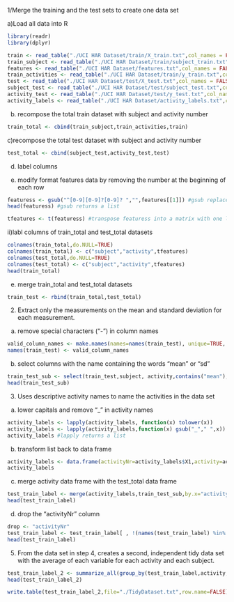 
1/Merge the training and the test sets to create one data set


a)Load all data into R

```{r}
library(readr)
library(dplyr)

train <- read_table("./UCI HAR Dataset/train/X_train.txt",col_names = FALSE)
train_subject <- read_table("./UCI HAR Dataset/train/subject_train.txt",col_names = FALSE)
features <- read_table("./UCI HAR Dataset/features.txt",col_names = FALSE)
train_activities <- read_table("./UCI HAR Dataset/train/y_train.txt",col_names = FALSE)
test <- read_table("./UCI HAR Dataset/test/X_test.txt",col_names = FALSE)
subject_test <- read_table("./UCI HAR Dataset/test/subject_test.txt",col_names = FALSE)
activity_test <- read_table("./UCI HAR Dataset/test/y_test.txt",col_names = FALSE)
activity_labels <- read_table("./UCI HAR Dataset/activity_labels.txt",col_names = FALSE)
```

b) recompose the total train dataset with subject and activity number

```{r}
train_total <- cbind(train_subject,train_activities,train)
```


c)recompose the total test dataset with subject and activity number

```{r}
test_total <- cbind(subject_test,activity_test,test)
```

d) label columns

  i) modify format features data by removing the number at the beginning of each row

```{r}
featuress <- gsub("^[0-9][0-9]?[0-9]? ","",features[[1]]) #gsub replace the numbers by nothing.
head(featuress) #gsub returns a list
```

```{r}
tfeatures <- t(featuress) #transpose featuress into a matrix with one line
```

  ii)labl columns of train_total and test_total datasets
  
```{r}
colnames(train_total,do.NULL=TRUE)
colnames(train_total) <- c("subject","activity",tfeatures)
colnames(test_total,do.NULL=TRUE)
colnames(test_total) <- c("subject","activity",tfeatures)
head(train_total)
```

e) merge train_total and test_total datasets

```{r}
train_test <- rbind(train_total,test_total)
```


2) Extract only the measurements on the mean and standard deviation for each measurement. 

a) remove special characters ("-") in column names

```{r}
valid_column_names <- make.names(names=names(train_test), unique=TRUE, allow_ = TRUE)
names(train_test) <- valid_column_names
```

b) select columns with the name containing the words "mean" or "sd"
```{r}
train_test_sub <- select(train_test,subject, activity,contains("mean"),contains("std")) 
head(train_test_sub)
```


3) Uses descriptive activity names to name the activities in the data set

a) lower capitals and remove "_" in activity names 

```{r}
activity_labels <- lapply(activity_labels, function(x) tolower(x))
activity_labels <- lapply(activity_labels,function(x) gsub("_"," ",x))
activity_labels #lapply returns a list
```

b) transform list back to data frame

```{r}
activity_labels <- data.frame(activityNr=activity_labels$X1,activity=activity_labels$X2)
activity_labels
```

c) merge activity data frame with the test_total data frame

```{r}
test_train_label <- merge(activity_labels,train_test_sub,by.x="activityNr",by.y="activity",all=TRUE)
head(test_train_label)
```

d) drop the "activityNr" column

```{r}
drop <- "activityNr"
test_train_label <- test_train_label[ , !(names(test_train_label) %in% drop)]
head(test_train_label)
```


5) From the data set in step 4, creates a second, independent tidy data set with the average of each variable for each activity and each subject.


```{r}
test_train_label_2 <- summarize_all(group_by(test_train_label,activity,subject),funs(mean))
head(test_train_label_2)
```

```{r}
write.table(test_train_label_2,file="./TidyDataset.txt",row.name=FALSE)
```
